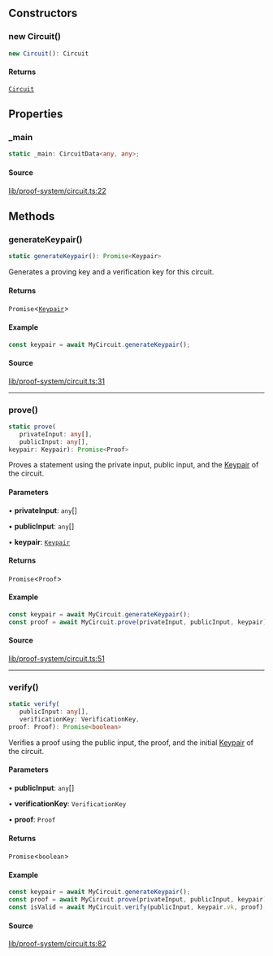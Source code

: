 ## Constructors

### new Circuit()

```ts
new Circuit(): Circuit
```

#### Returns

[`Circuit`](Circuit.mdx)

## Properties

### \_main

```ts
static _main: CircuitData<any, any>;
```

#### Source

[lib/proof-system/circuit.ts:22](https://github.com/o1-labs/o1js/blob/3b1b22555bd0099419efc0703dfdb8b2eb7c3e6f/src/lib/proof-system/circuit.ts#L22)

## Methods

### generateKeypair()

```ts
static generateKeypair(): Promise<Keypair>
```

Generates a proving key and a verification key for this circuit.

#### Returns

`Promise`\<[`Keypair`](Keypair.mdx)\>

#### Example

```ts
const keypair = await MyCircuit.generateKeypair();
```

#### Source

[lib/proof-system/circuit.ts:31](https://github.com/o1-labs/o1js/blob/3b1b22555bd0099419efc0703dfdb8b2eb7c3e6f/src/lib/proof-system/circuit.ts#L31)

***

### prove()

```ts
static prove(
   privateInput: any[], 
   publicInput: any[], 
keypair: Keypair): Promise<Proof>
```

Proves a statement using the private input, public input, and the [Keypair](Keypair.mdx) of the circuit.

#### Parameters

• **privateInput**: `any`[]

• **publicInput**: `any`[]

• **keypair**: [`Keypair`](Keypair.mdx)

#### Returns

`Promise`\<`Proof`\>

#### Example

```ts
const keypair = await MyCircuit.generateKeypair();
const proof = await MyCircuit.prove(privateInput, publicInput, keypair);
```

#### Source

[lib/proof-system/circuit.ts:51](https://github.com/o1-labs/o1js/blob/3b1b22555bd0099419efc0703dfdb8b2eb7c3e6f/src/lib/proof-system/circuit.ts#L51)

***

### verify()

```ts
static verify(
   publicInput: any[], 
   verificationKey: VerificationKey, 
proof: Proof): Promise<boolean>
```

Verifies a proof using the public input, the proof, and the initial [Keypair](Keypair.mdx) of the circuit.

#### Parameters

• **publicInput**: `any`[]

• **verificationKey**: `VerificationKey`

• **proof**: `Proof`

#### Returns

`Promise`\<`boolean`\>

#### Example

```ts
const keypair = await MyCircuit.generateKeypair();
const proof = await MyCircuit.prove(privateInput, publicInput, keypair);
const isValid = await MyCircuit.verify(publicInput, keypair.vk, proof);
```

#### Source

[lib/proof-system/circuit.ts:82](https://github.com/o1-labs/o1js/blob/3b1b22555bd0099419efc0703dfdb8b2eb7c3e6f/src/lib/proof-system/circuit.ts#L82)
